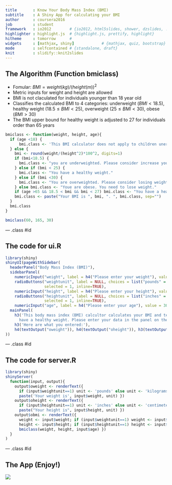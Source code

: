 ```yaml
---
title       : Know Your Body Mass Index (BMI)
subtitle    : A Shiny App for calculating your BMI
author      : coursera2016
job         : student
framework   : io2012        # {io2012, html5slides, shower, dzslides, ...}
highlighter : highlight.js  # {highlight.js, prettify, highlight}
hitheme     : tomorrow      # 
widgets     : [mathjax, shiny]            # {mathjax, quiz, bootstrap}
mode        : selfcontained # {standalone, draft}
knit        : slidify::knit2slides
---
```


## The Algorithm (Function bmiclass)
* Fomular: $BMI=weight(kg) /(height(m))^2$
* Metric inputs for weight and height are allowed
* BMI is not claculated for individuals younger than 18 year old
* Classifies the calculated BMI to 4 categories: underweight ($BMI<18.5$), 
healthy weight ($18.5 \le BMI < 25$), overweight ($25 \le BMI <30$),
obese ($BMI >30$)
* The BMI upper bound for healthy weight is adjusted to 27 for individuals order than 65 years

```r
bmiclass <- function(weight, height, age){
  if (age <18) {
      bmi.class <- 'This BMI calculator does not apply to children uner age 18.'
  } else {
    bmi <- round(weight/(height^2)*100^2, digits=1)
    if (bmi<18.5) {
      bmi.class <- "you are underweighted. Please consider increase your weight."
    } else if (bmi < 25) {
      bmi.class <- "You have a healthy weight."
    } else if (bmi <30) {
      bmi.class <- "You are overweighted. Please consider losing weight."
    } else bmi.class <- "Youe are obese. You need to lose weight."
    if (age >65 && 18.5 < bmi && bmi < 27) bmi.class <- "You have a healthy weight"
    bmi.class <- paste("Your BMI is ", bmi, ". ", bmi.class, sep="")
  }
  bmi.class
}
```

```r
bmiclass(60, 165, 30)
```

--- .class #id 

## The code for ui.R

```r
library(shiny)
shinyUI(pageWithSidebar(
  headerPanel("Body Mass Index (BMI)"),
  sidebarPanel(
    numericInput("weight", label = h4("Please enter your weight"), value = 120, min=0),
    radioButtons("weightunit", label = NULL, choices = list("pounds" = 1, "kilograms" = 2),
                 selected = 1, inline=TRUE),
    numericInput("height", label = h4("Please enter your height"), value = 65, min=0),
    radioButtons("heightunit", label = NULL, choices = list("inches" = 1, "centimeters" = 2),
                 selected = 1, inline=TRUE),
    numericInput("age", label = h4("Please enter your age"), value = 30, min=0, max=120, step=1)),
  mainPanel(
    h3('This body mass index (BMI) calcultor calculates your BMI and tells you whether you 
      have a healthy weight. Please enter your data in the panel on the left.'),
    h3('Here are what you entered:'),
    h4(textOutput("oweight")), h4(textOutput("oheight")), h3(textOutput("obmi")))
))
```

--- .class #id 

## The code for server.R
```r
library(shiny)
shinyServer(
  function(input, output){
    output$oweight <- renderText({
      if (input$weightunit==1) unit <- 'pounds' else unit <- 'kilograms'
      paste('Your weight is', input$weight, unit) })
    output$oheight <- renderText({
      if (input$heightunit==1) unit <- 'inches' else unit <- 'centimeters'
      paste("Your height is", input$height, unit) })
    output$obmi <- renderText({
      weight <- input$weight; if (input$weightunit==1) weight <- input$weight*0.454
      height <- input$height; if (input$heightunit==1) height <- input$height*2.54      
      bmiclass(weight, height, input$age) })
  }
)
```

--- .class #id 

## The App (Enjoy!)

![](webui.png)




